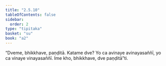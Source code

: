 ```yaml
---
title: "2.5.10"
tableOfContents: false
sidebar:
  order: 2
type: "tipitaka"
basket: "su"
book: "a2"
---
```



<DynamicBreadcrumb />

<Division number="108" book="a2" bookNo="15" page="83">

<Paragraph number="191" book="a2">
“Dveme, bhikkhave, paṇḍitā. Katame dve? Yo ca avinaye avinayasaññī, yo ca vinaye vinayasaññī. Ime kho, bhikkhave, dve paṇḍitā”ti.
</Paragraph>
</Division>
